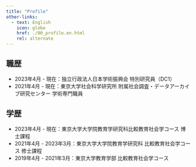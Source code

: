 ```yaml
---
title: "Profile"
other-links:
  - text: English
    icon: globe
    href: ./00_profile.en.html
    rel: alternate
---
```



## 職歴

- 2023年4月 - 現在：独立行政法人日本学術振興会 特別研究員（DC1）
- 2021年4月 - 現在：東京大学社会科学研究所 附属社会調査・データアーカイブ研究センター 学術専門職員 


## 学歴

- 2023年4月 - 現在：東京大学大学院教育学研究科比較教育社会学コース 博士課程
- 2021年4月 - 2023年3月：東京大学大学院教育学研究科 比較教育社会学コース 修士課程
- 2019年4月 - 2021年3月：東京大学教育学部 比較教育社会学コース


